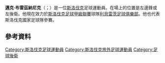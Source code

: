 {{blpunsourced|time=2015-06-08T10:36:37+00:00}}
{{expand|time=2015-06-08T10:36:37+00:00}}

{{Infobox football biography
 | name                 = Michal Breznaník
 | image                = Michal Breznaník 2012.jpg
 | image_size           = 250px
 | alt =
 | caption              = With [[FC_Amkar_Perm|Amkar Perm]] in 2012
 | fullname             = Michal Breznaník
 | height               = {{height|meters=1.78|precision=0}}
 | birth_date           = {{Birth date and age|1985|12|16|df=y}}
 | birth_place          = [[Revúca|Revúca]], [[Czechoslovakia|Czechoslovakia]]
 | currentclub          = [[FK_Železiarne_Podbrezová|Železiarne Podbrezová]]
 | clubnumber           = 6
 | position             = [[Midfielder|Left winger]] / [[Defender_(association_football)|Left back]]
 | youthyears1   =           | youthclubs1   = MFK Revúca
 | youthyears2   = 2001–2002 | youthclubs2   = FC Junior - Radvaň 
 | youthyears3   = 2002–2004 | youthclubs3   = [[ŽP_Šport_Podbrezová|ŽP Šport Podbrezová]]
 | years1 = 2004–2006 | clubs1 = [[ŽP_Šport_Podbrezová|ŽP Šport Podbrezová]]                            | caps1 =    | goals1 =  
 | years2 = 2007–2010 | clubs2 = [[ŠK_Slovan_Bratislava|Slovan Bratislava]]         | caps2 = 80 | goals2 = 8
 | years3 = 2010–2012 | clubs3 = [[FC_Slovan_Liberec|Slovan Liberec]]               | caps3 = 55 | goals3 = 16
 | years4 = 2012–2014 | clubs4 = [[FC_Amkar_Perm|Amkar Perm]]                       | caps4 = 8  | goals4 = 1
 | years5 = 2014–2016 | clubs5 = [[AC_Sparta_Prague|Sparta Prague]]                 | caps5 = 9  | goals5 = 0
 | years6 = 2015      | clubs6 = → [[FC_Slovan_Liberec|Slovan Liberec]] (loan)      | caps6 = 9  | goals6 = 1
 | years7 = 2016      | clubs7 = → [[FK_Dukla_Prague|Dukla Prague]] (loan)          | caps7 = 6  | goals7 = 0
 | years8 = 2016–     | clubs8 = [[FK_Železiarne_Podbrezová|Železiarne Podbrezová]] | caps8 = 39 | goals8 = 11
 | nationalyears1 = 2012–2014 | nationalteam1 = [[Slovakia_national_football_team|Slovakia]] | nationalcaps1 = 10 | nationalgoals1 = 0
 | club-update = 4 January 2020
}}

'''邁克·布雷茲納尼克'''（{{lang-sk|Michal Breznaník}}；{{bd|1983年|12月16日}}）是一位[[斯洛伐克|斯洛伐克]]足球運動員。在場上的位置是左邊鋒或左後衛。他現在效力於[[斯洛伐克足球甲級聯賽|斯洛伐克足球甲級聯賽]]球隊[[利貝雷茨足球俱樂部|利貝雷茨足球俱樂部]]。他也代表斯洛伐克國家足球隊參賽。

==參考資料==
{{Reflist}}

{{DEFAULTSORT: Breznaník, Michal}}
[[Category:斯洛伐克足球運動員|Category:斯洛伐克足球運動員]]
[[Category:斯洛伐克旅外足球運動員|Category:斯洛伐克旅外足球運動員]]
[[Category:足球後衛|Category:足球後衛]]